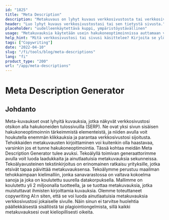 ```yaml
---
id: "1825"
title: "Meta Description"
description: "Metakuvaus on lyhyt kuvaus verkkosivustosta tai verkkosivuston tietystä sivusta. Hakukoneet käyttävät sitä yleensä näyttääkseen tiivistelmän verkkosivustosta tai sivusta hakutuloksissa."
header: "Luo lyhyt kuvaus verkkosivustostasi tai sen tietystä sivusta."
placeholder: "uudelleenkäytettävä kuppi, ympäristöystävällinen"
usage: "Metakuvauksia käytetään usein hakukoneoptimoinnissa auttamaan verkkosivustoa ja sivuja sijoittumaan korkeammalle hakutuloksissa. Seuraava generaattori voi auttaa sinua luomaan metakuvauksia, jotka on räätälöity tiettyihin avainsanoihin ja jotka sopivat parhaiten brändiisi."
help_hint: "Mitä verkkosivustosi tai sivusi käsittelee? Kirjoita se ylös, niin me muutamme sen Meta Descriptioniksi."
tags: ["Copywriting"]
date: "2022-04-10"
slug: "/fi/tools/blog/meta-descriptions"
lang: "fi"
product_type: "200"
url: "/app/meta-descriptions"
---
```


# Meta Description Generator

## Johdanto

Meta-kuvaukset ovat lyhyitä kuvauksia, jotka näkyvät verkkosivustosi otsikon alla hakukoneiden tulossivuilla (SERP). Ne ovat yksi sivun sisäisen hakukoneoptimoinnin tärkeimmistä elementeistä, ja niiden avulla voit houkutella enemmän klikkauksia ja parantaa verkkosivustosi sijoitusta. Tehokkaiden metakuvausten kirjoittaminen voi kuitenkin olla haastavaa, varsinkin jos et tunne hakukoneoptimointia. Tässä kohtaa meidän Meta Description Generator tulee avuksi. Tekoälyllä toimivan generaattorimme avulla voit luoda laadukkaita ja ainutlaatuisia metakuvauksia sekunneissa. Tekoälyavusteinen tekstinkirjoitus on erinomainen ratkaisu yrityksille, jotka etsivät tapaa päivittää metakuvauksensa. Tekoälymme perustuu maailman tehokkaimpaan kielimalliin, jonka sanavarastossa on valtava kokoelma sanoja ja joka on koulutettu suurella datakorpuksella. Mallimme on koulutettu yli 2 miljoonalla tuotteella, ja se tuottaa metakuvauksia, jotka muistuttavat ihmisten kirjoittamia kuvauksia. Olemme toteuttaneet copywriting AI:n siten, että se voi luoda ainutlaatuisia metakuvauksia verkkosivustosi jokaiselle sivulle. Näin sinun ei tarvitse huolehtia päällekkäisestä sisällöstä tai plagiointiongelmista, sillä kaikki metakuvauksesi ovat kieliopillisesti oikeita.

